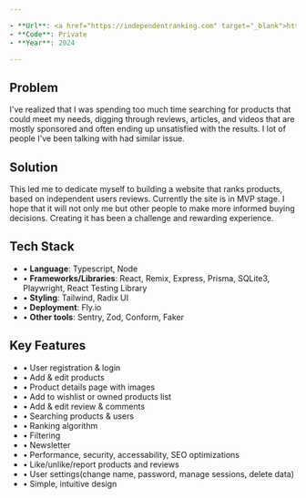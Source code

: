 ```yaml
---

- **Url**: <a href="https://independentranking.com" target="_blank">https://independentranking.com</a>
- **Code**: Private
- **Year**: 2024

---
```


## Problem

I've realized that I was spending too much time searching for products that could meet my needs, digging through reviews, articles, and videos that are mostly sponsored and often ending up unsatisfied with the results. I lot of people I've been talking with had similar issue.

## Solution

This led me to dedicate myself to building a website that ranks products, based on independent users reviews. Currently the site is in MVP stage. I hope that it will not only me but other people to make more informed buying decisions. Creating it has been a challenge and rewarding experience.

## Tech Stack

- • **Language**: Typescript, Node
- • **Frameworks/Libraries**: React, Remix, Express, Prisma, SQLite3, Playwright, React Testing Library
- • **Styling**: Tailwind, Radix UI
- • **Deployment**: Fly.io
- • **Other tools**: Sentry, Zod, Conform, Faker

## Key Features

- • User registration & login
- • Add & edit products
- • Product details page with images
- • Add to wishlist or owned products list
- • Add & edit review & comments
- • Searching products & users
- • Ranking algorithm
- • Filtering
- • Newsletter
- • Performance, security, accessability, SEO optimizations
- • Like/unlike/report products and reviews
- • User settings(change name, password, manage sessions, delete data)
- • Simple, intuitive design
